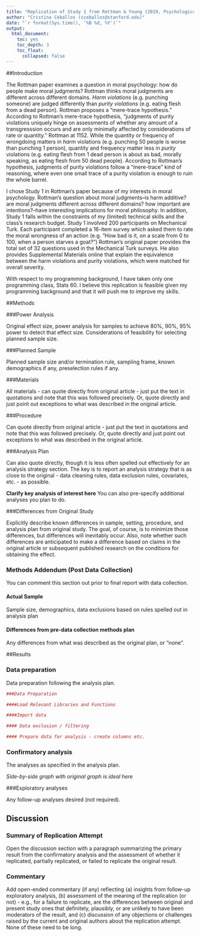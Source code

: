 ---
title: "Replication of Study 1 from Rottman & Young (2019, Psychological Science)"
author: "Cristina Ceballos (cceballos@stanford.edu)"
date: "`r format(Sys.time(), '%B %d, %Y')`"
output:
  html_document:
    toc: yes
    toc_depth: 3
    toc_float:
      collapsed: false
---

<!-- Replication reports should all use this template to standardize reporting across projects.  These reports will be public supplementary materials that accompany the summary report(s) of the aggregate results. -->

##Introduction

The Rottman paper examines a question in moral psychology: how do people make moral judgments? Rottman thinks moral judgments are different across different domains. *Harm violations* (e.g. punching someone) are judged differently than *purity violations* (e.g. eating flesh from a dead person). Rottman proposes a "mere-trace hypothesis." According to Rottman's mere-trace hypothesis, "judgments of purity violations uniquely hinge on assessments of whether any amount of a transgresssion occurs and are only minimally affected by considerations of rate or quantity." Rottman at 1152. While the quantity or frequency of wrongdoing matters in *harm* violations (e.g. punching 50 people is worse than punching 1 person), quantity and frequency matter less in *purity* violations (e.g. eating flesh from 1 dead person is about as bad, morally speaking, as eating flesh from 50 dead people). According to Rottman's hypothesis, judgments of purity violations follow a "mere-trace" kind of reasoning, where even one small trace of a purity violation is enough to ruin the whole barrel. 

I chose Study 1 in Rottman's paper because of my interests in moral psychology. Rottman's question about moral judgments--is harm additive? are moral judgments different across different domains? how important are intentions?--have interesting implications for moral philosophy. In addition, Study 1 falls within the constraints of my (limited) technical skills and the class's research budget. Study 1 involved 200 participants on Mechanical Turk. Each participant completed a 16-item survey which asked them to rate the moral wrongness of an action (e.g. "How bad is it, on a scale from 0 to 100, when a person starves a goat?") Rottman's original paper provides the total set of 32 questions used in the Mechanical Turk surveys. He also provides Supplemental Materials online that explain the equivalence between the harm violations and purity violations, which were matched for overall severity. 

With respect to my programming background, I have taken only one programming class, Stats 60. I believe this replication is feasible given my programming background and that it will push me to improve my skills.


##Methods

###Power Analysis

Original effect size, power analysis for samples to achieve 80%, 90%, 95% power to detect that effect size.  Considerations of feasibility for selecting planned sample size.

###Planned Sample

Planned sample size and/or termination rule, sampling frame, known demographics if any, preselection rules if any.

###Materials

All materials - can quote directly from original article - just put the text in quotations and note that this was followed precisely.  Or, quote directly and just point out exceptions to what was described in the original article.

###Procedure	

Can quote directly from original article - just put the text in quotations and note that this was followed precisely.  Or, quote directly and just point out exceptions to what was described in the original article.

###Analysis Plan

Can also quote directly, though it is less often spelled out effectively for an analysis strategy section.  The key is to report an analysis strategy that is as close to the original - data cleaning rules, data exclusion rules, covariates, etc. - as possible.  

**Clarify key analysis of interest here**  You can also pre-specify additional analyses you plan to do.

###Differences from Original Study

Explicitly describe known differences in sample, setting, procedure, and analysis plan from original study.  The goal, of course, is to minimize those differences, but differences will inevitably occur.  Also, note whether such differences are anticipated to make a difference based on claims in the original article or subsequent published research on the conditions for obtaining the effect.

### Methods Addendum (Post Data Collection)

You can comment this section out prior to final report with data collection.

#### Actual Sample
  Sample size, demographics, data exclusions based on rules spelled out in analysis plan

#### Differences from pre-data collection methods plan
  Any differences from what was described as the original plan, or “none”.


##Results


### Data preparation

Data preparation following the analysis plan.
	
```{r include=F}
###Data Preparation

####Load Relevant Libraries and Functions

####Import data

#### Data exclusion / filtering

#### Prepare data for analysis - create columns etc.
```

### Confirmatory analysis

The analyses as specified in the analysis plan.  

*Side-by-side graph with original graph is ideal here*

###Exploratory analyses

Any follow-up analyses desired (not required).  

## Discussion

### Summary of Replication Attempt

Open the discussion section with a paragraph summarizing the primary result from the confirmatory analysis and the assessment of whether it replicated, partially replicated, or failed to replicate the original result.  

### Commentary

Add open-ended commentary (if any) reflecting (a) insights from follow-up exploratory analysis, (b) assessment of the meaning of the replication (or not) - e.g., for a failure to replicate, are the differences between original and present study ones that definitely, plausibly, or are unlikely to have been moderators of the result, and (c) discussion of any objections or challenges raised by the current and original authors about the replication attempt.  None of these need to be long.
